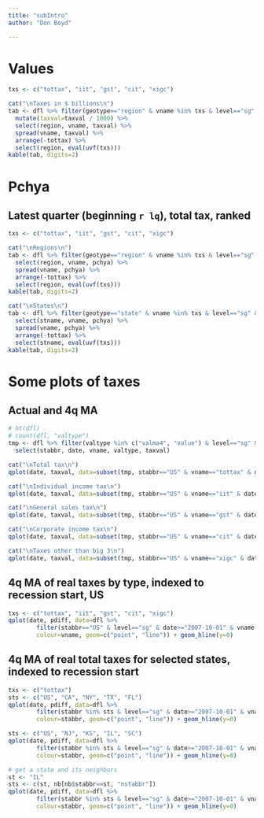 ```yaml
---
title: "subIntro"
author: "Don Boyd"

---
```


# Values
```r
txs <- c("tottax", "iit", "gst", "cit", "xigc")

cat("\nTaxes in $ billions\n")
tab <- dfl %>% filter(geotype=="region" & vname %in% txs & level=="sg" & valtype=="value" & date==lq) %>%
  mutate(taxval=taxval / 1000) %>%
  select(region, vname, taxval) %>%
  spread(vname, taxval) %>% 
  arrange(-tottax) %>%
  select(region, eval(uvf(txs)))
kable(tab, digits=2)
```


# Pchya
## Latest quarter (beginning `r lq`), total tax, ranked
```r

txs <- c("tottax", "iit", "gst", "cit", "xigc")

cat("\nRegions\n")
tab <- dfl %>% filter(geotype=="region" & vname %in% txs & level=="sg" & valtype=="value" & date==lq) %>%
  select(region, vname, pchya) %>%
  spread(vname, pchya) %>% 
  arrange(-tottax) %>%
  select(region, eval(uvf(txs)))
kable(tab, digits=2)

cat("\nStates\n")
tab <- dfl %>% filter(geotype=="state" & vname %in% txs & level=="sg" & valtype=="value" & date==lq) %>%
  select(stname, vname, pchya) %>%
  spread(vname, pchya) %>% 
  arrange(-tottax) %>%
  select(stname, eval(uvf(txs)))
kable(tab, digits=2)

```





# Some plots of taxes
## Actual and 4q MA
```r
# ht(dfl)
# count(dfl, "valtype")
tmp <- dfl %>% filter(valtype %in% c("valma4", "value") & level=="sg" & geotype=="state") %>%
  select(stabbr, date, vname, valtype, taxval)

cat("\nTotal tax\n")
qplot(date, taxval, data=subset(tmp, stabbr=="US" & vname=="tottax" & date>="2000-01-01"), colour=valtype, geom=c("line", "point"))

cat("\nIndividual income tax\n")
qplot(date, taxval, data=subset(tmp, stabbr=="US" & vname=="iit" & date>="2000-01-01"), colour=valtype, geom=c("line", "point"))

cat("\nGeneral sales tax\n")
qplot(date, taxval, data=subset(tmp, stabbr=="US" & vname=="gst" & date>="2000-01-01"), colour=valtype, geom=c("line", "point"))

cat("\nCorporate income tax\n")
qplot(date, taxval, data=subset(tmp, stabbr=="US" & vname=="cit" & date>="2000-01-01"), colour=valtype, geom=c("line", "point"))

cat("\nTaxes other than big 3\n")
qplot(date, taxval, data=subset(tmp, stabbr=="US" & vname=="xigc" & date>="2000-01-01"), colour=valtype, geom=c("line", "point"))


```




## 4q MA of real taxes by type, indexed to recession start, US
```r
txs <- c("tottax", "iit", "gst", "cit", "xigc")
qplot(date, pdiff, data=dfl %>%
        filter(stabbr=="US" & level=="sg" & date>="2007-10-01" & vname %in% txs & valtype=="rvalma4"),
        colour=vname, geom=c("point", "line")) + geom_hline(y=0)

```


## 4q MA of real total taxes for selected states, indexed to recession start
```r
txs <- c("tottax")
sts <- c("US", "CA", "NY", "TX", "FL")
qplot(date, pdiff, data=dfl %>%
        filter(stabbr %in% sts & level=="sg" & date>="2007-10-01" & vname %in% txs & valtype=="rvalma4"),
        colour=stabbr, geom=c("point", "line")) + geom_hline(y=0)

sts <- c("US", "NJ", "KS", "IL", "SC")
qplot(date, pdiff, data=dfl %>%
        filter(stabbr %in% sts & level=="sg" & date>="2007-10-01" & vname %in% txs & valtype=="rvalma4"),
        colour=stabbr, geom=c("point", "line")) + geom_hline(y=0)

# get a state and its neighbors
st <- "IL"
sts <- c(st, nb[nb$stabbr==st, "nstabbr"])
qplot(date, pdiff, data=dfl %>%
        filter(stabbr %in% sts & level=="sg" & date>="2007-10-01" & vname %in% txs & valtype=="rvalma4"),
        colour=stabbr, geom=c("point", "line")) + geom_hline(y=0)

```


